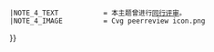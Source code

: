{{WPBannerMeta
|PROJECT             = 吉林市
 |BANNER_NAME        = Template:吉林市专题
 |substcheck=<includeonly>{{subst:</includeonly><includeonly>substcheck}}</includeonly>
 |small={{{small|}}}
 |category={{{category|¬}}}
 |listas={{{listas|}}}
|PROJECT_LINK     = 专题:吉林市
|IMAGE_LEFT          = Yaoluren.jpg
 |IMAGE_LEFT_SMALL   = 
 |IMAGE_LEFT_LARGE   = 
|MAIN_ARTICLE        = [[吉林市]]
|QUALITY_SCALE          = inline
 |class={{class mask|{{{class|}}}
|forceNA=yes
|category=yes
|disambig=yes
|portal=yes
|redirect=yes
|template=yes
|project=yes
|future=yes
|current=yes
|needed=yes
|merge=yes
}}
 |auto={{{auto|}}}
 |importance={{{importance|}}}
|ASSESSMENT_LINK     = 专题:吉林市/评级
|MAIN_TEXT           = 
|PORTAL              = 吉林市
|PORTAL_IMG          = Yaoluren.jpg
|MAIN_CAT            = 
|attention={{{attention|}}}
|infobox={{{needs-infobox|}}}
|COMMENTS            = yes
 |COMMENTS_CAT       = 
 |COMMENTS_FORCE     = yes
 |BOTTOM_TEXT=
|ATTENTION_CAT         = 需要关注的吉林市条目
|note 1                 = {{{ref|}}}
 |NOTE_1_TEXT           = 根據標記，本條目需要補充更多來源以供查證。
 |NOTE_1_IMAGE          = Question book-4.svg
 |NOTE_1_CAT            = 需要補充來源的吉林市条目
|note 2                 = {{{photo|}}}
 |NOTE_2_TEXT           = 根據標記，本條目需要添加圖片以提升條目品質。
 |NOTE_2_IMAGE          = Gnome-image-x-generic.svg
 |NOTE_2_CAT            = 需要添加图片的吉林市条目
|note 3                 = {{{problem|}}}
 |NOTE_3_TEXT           = 根據標記，本條目需要處理編輯上的問題。
 |NOTE_3_IMAGE          = Broom icon.svg
 |NOTE_3_CAT            = 需要处理问题的吉林市条目
|INFOBOX_CAT           = 需要信息框的吉林市条目
|note 4                 = {{#ifexist:Wikipedia:同行评审/{{BASEPAGENAME}}|yes|}}
 |NOTE_4_TEXT           = 本主题曾进行[[Wikipedia:同行评审/{{BASEPAGENAME}}|同行评审]]。
 |NOTE_4_IMAGE          = Cvg peerreview icon.png
}}<noinclude>
{{documentation}}
</noinclude>